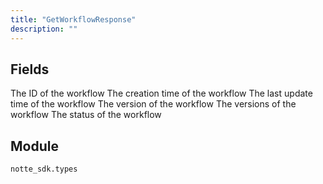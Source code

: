 ```yaml
---
title: "GetWorkflowResponse"
description: ""
---
```




## Fields

<ParamField path="workflow_id" type="str" required>
  The ID of the workflow
</ParamField>

<ParamField path="created_at" type="datetime" required>
  The creation time of the workflow
</ParamField>

<ParamField path="updated_at" type="datetime" required>
  The last update time of the workflow
</ParamField>

<ParamField path="latest_version" type="str" required>
  The version of the workflow
</ParamField>

<ParamField path="versions" type="list[str]" required>
  The versions of the workflow
</ParamField>

<ParamField path="status" type="str" required>
  The status of the workflow
</ParamField>


## Module

`notte_sdk.types`
